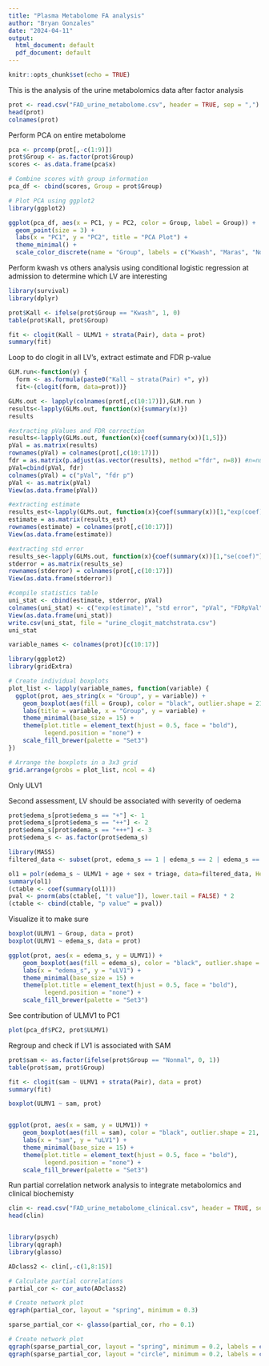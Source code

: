 ---
title: "Plasma Metabolome FA analysis"
author: "Bryan Gonzales"
date: "2024-04-11"
output:
  html_document: default
  pdf_document: default
---

```{r setup, include=FALSE}
knitr::opts_chunk$set(echo = TRUE)
```

This is the analysis of the urine metabolomics data after factor analysis

```{r cars}
prot <- read.csv("FAD_urine_metabolome.csv", header = TRUE, sep = ",")
head(prot)
colnames(prot)
```
Perform PCA on entire metabolome

```{r}
pca <- prcomp(prot[,-c(1:9)])
prot$Group <- as.factor(prot$Group)
scores <- as.data.frame(pca$x)

# Combine scores with group information
pca_df <- cbind(scores, Group = prot$Group)

# Plot PCA using ggplot2
library(ggplot2)

ggplot(pca_df, aes(x = PC1, y = PC2, color = Group, label = Group)) +
  geom_point(size = 3) +
  labs(x = "PC1", y = "PC2", title = "PCA Plot") +
  theme_minimal() +
  scale_color_discrete(name = "Group", labels = c("Kwash", "Maras", "Nonmal")) # Add labels for color
```


Perform kwash vs others analysis using conditional logistic regression at admission to determine which LV are interesting

```{r}
library(survival)
library(dplyr)

prot$Kall <- ifelse(prot$Group == "Kwash", 1, 0)
table(prot$Kall, prot$Group)

fit <- clogit(Kall ~ ULMV1 + strata(Pair), data = prot)
summary(fit)

```
Loop to do clogit in all LV's, extract estimate and FDR p-value

```{r}

GLM.run<-function(y) {
  form <- as.formula(paste0("Kall ~ strata(Pair) +", y))
  fit<-(clogit(form, data=prot))}

GLMs.out <- lapply(colnames(prot[,c(10:17)]),GLM.run )
results<-lapply(GLMs.out, function(x){summary(x)})
results

#extracting pValues and FDR correction
results<-lapply(GLMs.out, function(x){coef(summary(x))[1,5]})
pVal = as.matrix(results)
rownames(pVal) = colnames(prot[,c(10:17)])
fdr = as.matrix(p.adjust(as.vector(results), method ="fdr", n=8)) #n=number of metabolites
pVal=cbind(pVal, fdr)
colnames(pVal) = c("pVal", "fdr p")
pVal <- as.matrix(pVal)
View(as.data.frame(pVal))

#extracting estimate
results_est<-lapply(GLMs.out, function(x){coef(summary(x))[1,"exp(coef)"]}) #[x,4] change x to number of factors + 1
estimate = as.matrix(results_est)
rownames(estimate) = colnames(prot[,c(10:17)])
View(as.data.frame(estimate))

#extracting std error
results_se<-lapply(GLMs.out, function(x){coef(summary(x))[1,"se(coef)"]}) #[x,4] change x to number of factors + 1
stderror = as.matrix(results_se)
rownames(stderror) = colnames(prot[,c(10:17)])
View(as.data.frame(stderror))

#compile statistics table
uni_stat <- cbind(estimate, stderror, pVal)
colnames(uni_stat) <- c("exp(estimate)", "std error", "pVal", "FDRpVal")
View(as.data.frame(uni_stat))
write.csv(uni_stat, file = "urine_clogit_matchstrata.csv")
uni_stat
```


```{r}
variable_names <- colnames(prot)[c(10:17)]

library(ggplot2)
library(gridExtra)

# Create individual boxplots
plot_list <- lapply(variable_names, function(variable) {
  ggplot(prot, aes_string(x = "Group", y = variable)) +
    geom_boxplot(aes(fill = Group), color = "black", outlier.shape = 21, outlier.size = 2, width = 0.5) +
    labs(title = variable, x = "Group", y = variable) +
    theme_minimal(base_size = 15) +
    theme(plot.title = element_text(hjust = 0.5, face = "bold"),
          legend.position = "none") +
    scale_fill_brewer(palette = "Set3")
})

# Arrange the boxplots in a 3x3 grid
grid.arrange(grobs = plot_list, ncol = 4)

```

Only ULV1 

Second assessment, LV should be associated with severity of oedema

```{r}

prot$edema_s[prot$edema_s == "+"] <- 1
prot$edema_s[prot$edema_s == "++"] <- 2
prot$edema_s[prot$edema_s == "+++"] <- 3
prot$edema_s <- as.factor(prot$edema_s)

library(MASS)
filtered_data <- subset(prot, edema_s == 1 | edema_s == 2 | edema_s == 3)

ol1 = polr(edema_s ~ ULMV1 + age + sex + triage, data=filtered_data, Hess = TRUE)
summary(ol1)
(ctable <- coef(summary(ol1)))
pval <- pnorm(abs(ctable[, "t value"]), lower.tail = FALSE) * 2
(ctable <- cbind(ctable, "p value" = pval))


```
Visualize it to make sure

```{r}
boxplot(ULMV1 ~ Group, data = prot)
boxplot(ULMV1 ~ edema_s, data = prot)

ggplot(prot, aes(x = edema_s, y = ULMV1)) +
    geom_boxplot(aes(fill = edema_s), color = "black", outlier.shape = 21, outlier.size = 2, width = 0.5) +
    labs(x = "edema_s", y = "uLV1") +
    theme_minimal(base_size = 15) +
    theme(plot.title = element_text(hjust = 0.5, face = "bold"),
          legend.position = "none") +
    scale_fill_brewer(palette = "Set3")


```



See contribution of ULMV1 to PC1

```{r}

plot(pca_df$PC2, prot$ULMV1)

```

Regroup and check if LV1 is associated with SAM

```{r}
prot$sam <- as.factor(ifelse(prot$Group == "Nonmal", 0, 1))
table(prot$sam, prot$Group)

fit <- clogit(sam ~ ULMV1 + strata(Pair), data = prot)
summary(fit)

boxplot(ULMV1 ~ sam, prot)


ggplot(prot, aes(x = sam, y = ULMV1)) +
    geom_boxplot(aes(fill = sam), color = "black", outlier.shape = 21, outlier.size = 2, width = 0.5) +
    labs(x = "sam", y = "uLV1") +
    theme_minimal(base_size = 15) +
    theme(plot.title = element_text(hjust = 0.5, face = "bold"),
          legend.position = "none") +
    scale_fill_brewer(palette = "Set3")

```

Run partial correlation network analysis to integrate metabolomics and clinical biochemisty

```{r}

clin <- read.csv("FAD_urine_metabolome_clinical.csv", header = TRUE, sep = ";")
head(clin)


library(psych)
library(qgraph)
library(glasso)

ADclass2 <- clin[,-c(1,8:15)]

# Calculate partial correlations
partial_cor <- cor_auto(ADclass2)

# Create network plot
qgraph(partial_cor, layout = "spring", minimum = 0.3)

sparse_partial_cor <- glasso(partial_cor, rho = 0.1)

# Create network plot
qgraph(sparse_partial_cor, layout = "spring", minimum = 0.2, labels = colnames(ADclass2))
qgraph(sparse_partial_cor, layout = "circle", minimum = 0.2, labels = colnames(ADclass2))



```


